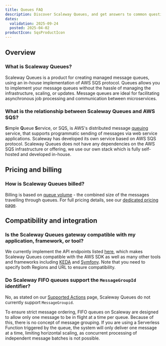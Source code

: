 ```yaml
---
title: Queues FAQ
description: Discover Scaleway Queues, and get answers to common questions about the capabilities of the product, how to manage your queues, billing and more.
dates:
  validation: 2025-09-24
  posted: 2025-04-02
productIcon: SqsProductIcon
---
```


## Overview

### What is Scaleway Queues?

Scaleway Queues is a product for creating managed message queues, using an in-house implementation of AWS SQS protocol. Queues allows you to implement your message queues without the hassle of managing the infrastructure, scaling, or updates. Message queues are ideal for facilitating asynchronous job processing and communication between microservices.

### What is the relationship between Scaleway Queues and AWS SQS?

**S**imple **Q**ueue **S**ervice, or SQS, is AWS's distributed message [queuing](#queuing) service, that supports programmatic sending of messages via web service applications. Scaleway has developed its own service based on AWS SQS protocol. Scaleway Queues does not have any dependencies on the AWS SQS infrastructure or offering, we use our own stack which is fully self-hosted and developed in-house.

## Pricing and billing

### How is Scaleway Queues billed?

Billing is based on [queue volume](/queues/concepts/#queue-volume) - the combined size of the messages travelling through queues. For full pricing details, see our [dedicated pricing page](https://www.scaleway.com/en/pricing/).

## Compatibility and integration

### Is the Scaleway Queues gateway compatible with my application, framework, or tool?

We currently implement the API endpoints listed [here](/queues/reference-content/queues-support/), which makes Scaleway Queues compatible with the AWS SDK as well as many other tools and frameworks including [KEDA](https://keda.sh/) and [Symfony](https://symfony.com/). Note that you need to specify both Regions and URL to ensure compatibility.

### Do Scaleway FIFO queues support the `MessageGroupId` identifier?

No, as stated on our [Supported Actions](/queues/reference-content/queues-support/) page, Scaleway Queues do not currently support `MessageGroupid`.

To ensure strict message ordering, FIFO queues on Scaleway are designed to allow only one message to be in flight at a time per queue. Because of this, there is no concept of message grouping. If you are using a Serverless Function triggered by the queue, the system will only deliver one message at a time, limiting horizontal scaling, as concurrent processing of independent message batches is not possible.